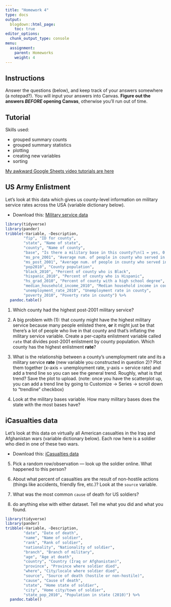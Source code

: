 ```yaml
---
title: "Homework 4"
type: docs
output:
  blogdown::html_page:
    toc: true
editor_options: 
  chunk_output_type: console
menu:
  assignment:
    parent: Homeworks
    weight: 4
---
```




## Instructions



Answer the questions (below), and keep track of your answers somewhere (a notepad?). You will input your answers into Canvas. **Figure out the answers *BEFORE* opening Canvas**, otherwise you'll run out of time. 




## Tutorial


Skills used: 

- grouped summary counts
- grouped summary statistics
- plotting
- creating new variables
- sorting


[My awkward Google Sheets video tutorials are here](https://www.dropbox.com/sh/rsj9qm67se619pm/AAD1wPt84O8yaIfSPcwN9edua?dl=0)


## US Army Enlistment


Let's look at this data which gives us county-level information on military service rates across the USA (variable dictionary below). 

- Download this: <i class="fas fa-download"></i> [Military service data](/files/williams.csv)




```r
library(tidyverse)
library(pander)
tribble(~Variable, ~Description, 
        "fip", "ID for county",
        "state", "Name of state",
        "county", "Name of county",
        "base", "Is there a military base in this county?\n(1 = yes, 0 = no)",
        "ms_pre_2001", "Average num. of people in county who served in military (pre-2001)", 
        "ms_post_2001", "Average num. of people in county who served in military (post-2001)", 
        "pop2010", "County population",
        "black_2010", "Percent of county who is Black",
        "hispanic_2010", "Percent of county who is Hispanic",
        "hs_grad_2010", "Percent of county with a high school degree",
        "median_household_income_2010", "Median household income in county",
        "unemployment_rate_2010", "Unemployment rate in county",
        "poverty_2010", "Poverty rate in county") %>% 
  pandoc.table()
```



1. Which county had the highest post-2001 military service? 



2. A big problem with (1): that county might have the highest military service because many people enlisted there, **or** it might just be that there's a lot of people who live in that county and that's inflating the military service variable. Create a per-capita enlistment variable called `rate` that divides post-2001 enlistment by county population. Which county has the highest enlistment **rate**?


3. What is the relationship between a county’s unemployment rate and its a military service **rate** (new variable you constructed in question 2)? Plot them together (x-axis = unemployment rate, y-axis = service rate) and add a trend line so you can see the general trend. Roughly, what is that trend? Save the plot to upload. (note: once you have the scatterplot up, you can add a trend line by going to Customize -> Series -> scroll down to "trendline" checkbox)


4. Look at the military bases variable. How many military bases does the state with the most bases have? 



## iCasualties data


Let's look at this data on virtually all American casualties in the Iraq and Afghanistan wars (variable dictionary below). Each row here is a soldier who died in one of these two wars. 

- Download this: <i class="fas fa-download"></i> [iCasualties data](/files/casualties.csv)


5. Pick a random row/observation — look up the soldier online. What happened to this person? 


6. About what percent of casualties are the result of non-hostile actions (things like accidents, friendly fire, etc.)? Look at the `source` variable. 


7. What was the most common `cause` of death for US soldiers?


8. do anything else with either dataset. Tell me what you did and what you found.


```r
library(tidyverse)
library(pander)
tribble(~Variable, ~Description, 
        "date", "Date of death",
        "name", "Name of soldier",
        "rank", "Rank of soldier",
        "nationality", "Nationality of soldier",
        "branch", "Branch of military",
        "age", "Age at death",
        "country", "Country (Iraq or Afghanistan)",
        "province", "Province where soldier died",
        "where", "City/locale where soldier died",
        "source", "Source of death (hostile or non-hostile)",
        "cause", "Cause of death",
        "state", "Home state of soldier",
        "city", "Home city/town of soldier",
        "state_pop_2010", "Population in state (2010)") %>% 
  pandoc.table()
```